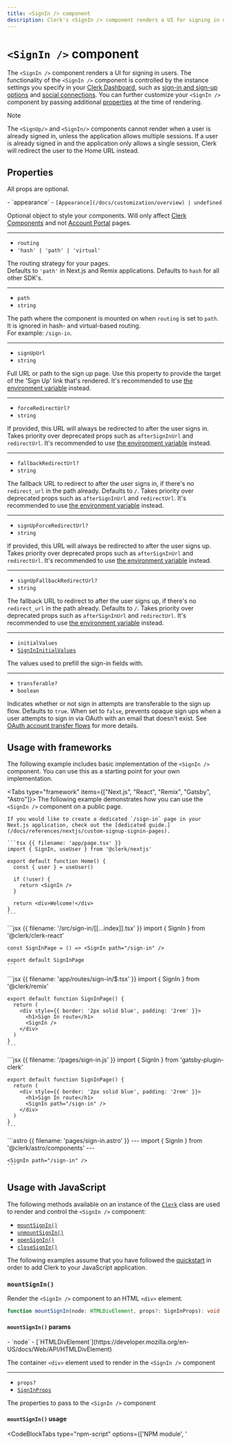 ```yaml
---
title: <SignIn /> component
description: Clerk's <SignIn /> component renders a UI for signing in users.
---
```


# `<SignIn />` component

<Images
  width={460}
  height={576}
  src="/docs/images/ui-components/sign-in.svg"
  alt="Clerk's <SignIn /> component renders a UI for signing in users."
/>

The `<SignIn />` component renders a UI for signing in users. The functionality of the `<SignIn />` component is controlled by the instance settings you specify in your [Clerk Dashboard](https://dashboard.clerk.com), such as [sign-in and sign-up options](/docs/authentication/configuration/sign-up-sign-in-options) and [social connections](/docs/authentication/social-connections/overview). You can further customize your `<SignIn />` component by passing additional [properties](#properties) at the time of rendering.

> [!NOTE]
> The `<SignUp/>` and `<SignIn/>` components cannot render when a user is already signed in, unless the application allows multiple sessions. If a user is already signed in and the application only allows a single session, Clerk will redirect the user to the Home URL instead.

## Properties

All props are optional.

<Properties>
  - `appearance`
  - <code>[Appearance](/docs/customization/overview) | undefined</code>

  Optional object to style your components. Will only affect [Clerk Components](/docs/components/overview) and not [Account Portal](/docs/customization/account-portal//overview) pages.

  ---

  - `routing`
  - `'hash' | 'path' | 'virtual'`

  The routing strategy for your pages.<br />Defaults to `'path'` in Next.js and Remix applications. Defaults to `hash` for all other SDK's.

  ---

  - `path`
  - `string`

  The path where the component is mounted on when `routing` is set to `path`. It is ignored in hash- and virtual-based routing.<br />For example: `/sign-in`.

  ---

  - `signUpUrl`
  - `string`

  Full URL or path to the sign up page. Use this property to provide the target of the 'Sign Up' link that's rendered. It's recommended to use [the environment variable](/docs/deployments/clerk-environment-variables#sign-in-and-sign-up-redirects) instead.

  ---

  - `forceRedirectUrl?`
  - `string`

  If provided, this URL will always be redirected to after the user signs in. Takes priority over deprecated props such as `afterSignInUrl` and `redirectUrl`. It's recommended to use [the environment variable](/docs/deployments/clerk-environment-variables#sign-in-and-sign-up-redirects) instead.

  ---

  - `fallbackRedirectUrl?`
  - `string`

  The fallback URL to redirect to after the user signs in, if there's no `redirect_url` in the path already. Defaults to `/`. Takes priority over deprecated props such as `afterSignInUrl` and `redirectUrl`. It's recommended to use [the environment variable](/docs/deployments/clerk-environment-variables#sign-in-and-sign-up-redirects) instead.

  ---

  - `signUpForceRedirectUrl?`
  - `string`

  If provided, this URL will always be redirected to after the user signs up. Takes priority over deprecated props such as `afterSignInUrl` and `redirectUrl`. It's recommended to use [the environment variable](/docs/deployments/clerk-environment-variables#sign-in-and-sign-up-redirects) instead.

  ---

  - `signUpFallbackRedirectUrl?`
  - `string`

  The fallback URL to redirect to after the user signs up, if there's no `redirect_url` in the path already. Defaults to `/`. Takes priority over deprecated props such as `afterSignInUrl` and `redirectUrl`. It's recommended to use [the environment variable](/docs/deployments/clerk-environment-variables#sign-in-and-sign-up-redirects) instead.

  ---

  - `initialValues`
  - [`SignInInitialValues`](/docs/references/javascript/types/sign-in-initial-values)

  The values used to prefill the sign-in fields with.

  ---

  - `transferable?`
  - `boolean`

  Indicates whether or not sign in attempts are transferable to the sign up flow. Defaults to `true`. When set to `false`, prevents opaque sign ups when a user attempts to sign in via OAuth with an email that doesn't exist. See [OAuth account transfer flows](/docs/custom-flows/oauth-connections#o-auth-account-transfer-flows) for more details.
</Properties>

## Usage with frameworks

The following example includes basic implementation of the `<SignIn />` component. You can use this as a starting point for your own implementation.

<Tabs type="framework" items={["Next.js", "React", "Remix", "Gatsby", "Astro"]}>
  <Tab>
    The following example demonstrates how you can use the `<SignIn />` component on a public page.

    If you would like to create a dedicated `/sign-in` page in your Next.js application, check out the [dedicated guide.](/docs/references/nextjs/custom-signup-signin-pages).

    ```tsx {{ filename: 'app/page.tsx' }}
    import { SignIn, useUser } from '@clerk/nextjs'

    export default function Home() {
      const { user } = useUser()

      if (!user) {
        return <SignIn />
      }

      return <div>Welcome!</div>
    }
    ```
  </Tab>

  <Tab>
    ```jsx {{ filename: '/src/sign-in/[[...index]].tsx' }}
    import { SignIn } from '@clerk/clerk-react'

    const SignInPage = () => <SignIn path="/sign-in" />

    export default SignInPage
    ```
  </Tab>

  <Tab>
    ```jsx {{ filename: 'app/routes/sign-in/$.tsx' }}
    import { SignIn } from '@clerk/remix'

    export default function SignInPage() {
      return (
        <div style={{ border: '2px solid blue', padding: '2rem' }}>
          <h1>Sign In route</h1>
          <SignIn />
        </div>
      )
    }
    ```
  </Tab>

  <Tab>
    ```jsx {{ filename: '/pages/sign-in.js' }}
    import { SignIn } from 'gatsby-plugin-clerk'

    export default function SignInPage() {
      return (
        <div style={{ border: '2px solid blue', padding: '2rem' }}>
          <h1>Sign In route</h1>
          <SignIn path="/sign-in" />
        </div>
      )
    }
    ```
  </Tab>

  <Tab>
    ```astro {{ filename: 'pages/sign-in.astro' }}
    ---
    import { SignIn } from '@clerk/astro/components'
    ---

    <SignIn path="/sign-in" />
    ```
  </Tab>
</Tabs>

## Usage with JavaScript

The following methods available on an instance of the [`Clerk`](/docs/references/javascript/clerk/clerk) class are used to render and control the `<SignIn />` component:

- [`mountSignIn()`](#mount-sign-in)
- [`unmountSignIn()`](#unmount-sign-in)
- [`openSignIn()`](#open-sign-in)
- [`closeSignIn()`](#close-sign-in)

The following examples assume that you have followed the [quickstart](/docs/quickstarts/javascript) in order to add Clerk to your JavaScript application.

### `mountSignIn()`

Render the `<SignIn />` component to an HTML `<div>` element.

```typescript
function mountSignIn(node: HTMLDivElement, props?: SignInProps): void
```

#### `mountSignIn()` params

<Properties>
  - `node`
  - [`HTMLDivElement`](https://developer.mozilla.org/en-US/docs/Web/API/HTMLDivElement)

  The container `<div>` element used to render in the `<SignIn />` component

  ---

  - `props?`
  - [`SignInProps`](#properties)

  The properties to pass to the `<SignIn />` component
</Properties>

#### `mountSignIn()` usage

<CodeBlockTabs type="npm-script" options={['NPM module', '<script>']}>
  ```js {{ filename: 'index.js', mark: [13] }}
  import { Clerk } from '@clerk/clerk-js'

  // Initialize Clerk with your Clerk publishable key
  const clerk = new Clerk('{{pub_key}}')
  await clerk.load()

  document.getElementById('app').innerHTML = `
    <div id="sign-in"></div>
  `

  const signInDiv = document.getElementById('sign-in')

  clerk.mountSignIn(signInDiv)
  ```

  ```html {{ filename: 'index.html', mark: [20] }}
  <!-- Add a <div id="sign-in"> element to your HTML -->
  <div id="sign-in"></div>

  <!-- Initialize Clerk with your
  Clerk Publishable key and Frontend API URL -->
  <script
    async
    crossorigin="anonymous"
    data-clerk-publishable-key="{{pub_key}}"
    src="https://{{fapi_url}}/npm/@clerk/clerk-js@latest/dist/clerk.browser.js"
    type="text/javascript"
  ></script>

  <script>
    window.addEventListener('load', async function () {
      await Clerk.load()

      const signInDiv = document.getElementById('sign-in')

      Clerk.mountSignIn(signInDiv)
    })
  </script>
  ```
</CodeBlockTabs>

### `unmountSignIn()`

Unmount and run cleanup on an existing `<SignIn />` component instance.

```typescript
function unmountSignIn(node: HTMLDivElement): void
```

#### `unmountSignIn()` params

<Properties>
  - `node`
  - [`HTMLDivElement`](https://developer.mozilla.org/en-US/docs/Web/API/HTMLDivElement)

  The container `<div>` element with a rendered `<SignIn />` component instance
</Properties>

#### `unmountSignIn()` usage

<CodeBlockTabs type="npm-script" options={['NPM module', '<script>']}>
  ```js {{ filename: 'index.js', mark: [17] }}
  import { Clerk } from '@clerk/clerk-js'

  // Initialize Clerk with your Clerk publishable key
  const clerk = new Clerk('{{pub_key}}')
  await clerk.load()

  document.getElementById('app').innerHTML = `
    <div id="sign-in"></div>
  `

  const signInDiv = document.getElementById('sign-in')

  clerk.mountSignIn(signInDiv)

  // ...

  clerk.unmountSignIn(signInDiv)
  ```

  ```html {{ filename: 'index.html', mark: [24] }}
  <!-- Add a <div id="sign-in"> element to your HTML -->
  <div id="sign-in"></div>

  <!-- Initialize Clerk with your
  Clerk Publishable key and Frontend API URL -->
  <script
    async
    crossorigin="anonymous"
    data-clerk-publishable-key="{{pub_key}}"
    src="https://{{fapi_url}}/npm/@clerk/clerk-js@latest/dist/clerk.browser.js"
    type="text/javascript"
  ></script>

  <script>
    window.addEventListener('load', async function () {
      await Clerk.load()

      const signInDiv = document.getElementById('sign-in')

      Clerk.mountSignIn(signInDiv)

      // ...

      Clerk.unmountSignIn(signInDiv)
    })
  </script>
  ```
</CodeBlockTabs>

### `openSignIn()`

Opens the `<SignIn />` component as an overlay at the root of your HTML `body` element.

```typescript
function openSignIn(props?: SignInProps): void
```

#### `openSignIn()` params

<Properties>
  - `props?`
  - [`SignInProps`](#properties)

  The properties to pass to the `<SignIn />` component.
</Properties>

#### `openSignIn()` usage

<CodeBlockTabs type="npm-script" options={['NPM module', '<script>']}>
  ```js {{ filename: 'index.js', mark: [7] }}
  import { Clerk } from '@clerk/clerk-js'

  // Initialize Clerk with your Clerk publishable key
  const clerk = new Clerk('{{pub_key}}')
  await clerk.load()

  clerk.openSignIn()
  ```

  ```html {{ filename: 'index.html', mark: [15] }}
  <!-- Initialize Clerk with your
  Clerk Publishable key and Frontend API URL -->
  <script
    async
    crossorigin="anonymous"
    data-clerk-publishable-key="{{pub_key}}"
    src="https://{{fapi_url}}/npm/@clerk/clerk-js@latest/dist/clerk.browser.js"
    type="text/javascript"
  ></script>

  <script>
    window.addEventListener('load', async function () {
      await Clerk.load()

      Clerk.openSignIn()
    })
  </script>
  ```
</CodeBlockTabs>

### `closeSignIn()`

Closes the sign in overlay.

```typescript
function closeSignIn(): void
```

#### `closeSignIn()` usage

<CodeBlockTabs type="npm-script" options={['NPM module', '<script>']}>
  ```js {{ filename: 'index.js', mark: [11] }}
  import { Clerk } from '@clerk/clerk-js'

  // Initialize Clerk with your Clerk publishable key
  const clerk = new Clerk('{{pub_key}}')
  await clerk.load()

  clerk.openSignIn()

  // ...

  clerk.closeSignIn()
  ```

  ```html {{ filename: 'index.html', mark: [19] }}
  <!-- Initialize Clerk with your
  Clerk Publishable key and Frontend API URL -->
  <script
    async
    crossorigin="anonymous"
    data-clerk-publishable-key="{{pub_key}}"
    src="https://{{fapi_url}}/npm/@clerk/clerk-js@latest/dist/clerk.browser.js"
    type="text/javascript"
  ></script>

  <script>
    window.addEventListener('load', async function () {
      await Clerk.load()

      Clerk.openSignIn()

      // ...

      Clerk.closeSignIn()
    })
  </script>
  ```
</CodeBlockTabs>

## Customization

To learn about how to customize Clerk components, see the [customization documentation](/docs/customization/overview).
